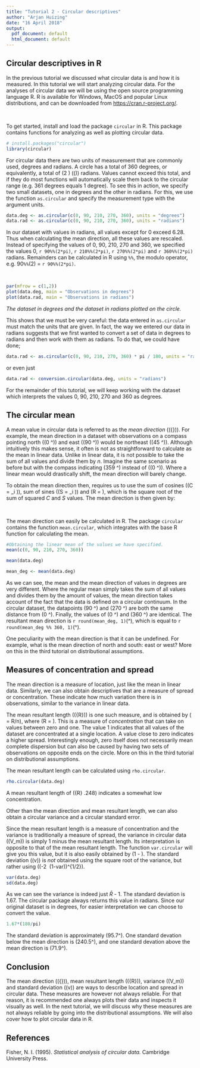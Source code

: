 ```yaml
---
title: "Tutorial 2 - Circular descriptives"
author: "Arjan Huizing"
date: "16 April 2018"
output:
  pdf_document: default
  html_document: default
---
```


## Circular descriptives in R

In the previous tutorial we discussed what circular data is and how it is measured. In this tutorial we will start analyzing circular data. For the analyses of circular data we will be using the open source programming language R. R is available for Windows, MacOS and popular Linux distributions, and can be downloaded from <https://cran.r-project.org/>. 

&nbsp;

To get started, install and load the package `circular` in R. This package contains functions for analyzing as well as plotting circular data.
```r
# install.packages("circular")
library(circular)
```

For circular data there are two units of measurement that are commonly used, degrees and radians. A circle has a total of 360 degrees, or equivalently, a total of \(2 \pi\) (\(\approx 6.28\)) radians. Values cannot exceed this total, and if they do most functions will automatically scale them back to the circular range (e.g. 361 degrees equals 1 degree). To see this in action, we specify two small datasets, one in degrees and the other in radians. For this, we use the function `as.circular` and specify the measurement type with the argument units.

```r
data.deg <- as.circular(c(0, 90, 210, 270, 360), units = "degrees")
data.rad <- as.circular(c(0, 90, 210, 270, 360), units = "radians")
```

In our dataset with values in radians, all values except for 0 exceed 6.28. Thus when calculating the mean direction, all these values are rescaled. Instead of specifying the values of 0, 90, 210, 270 and 360, we specified the values 0, `r 90%%(2*pi)`, `r 210%%(2*pi)`, `r 270%%(2*pi)` and `r 360%%(2*pi)` radians. Remainders can be calculated in R using `%%`, the modulo operator, e.g. 90`%%`\(2\pi\) = `r 90%%(2*pi)`.

&nbsp;

```r
par(mfrow = c(1,2))
plot(data.deg, main = "Observations in degrees")
plot(data.rad, main = "Observations in radians")
```

*The dataset in degrees and the dataset in radians plotted on the circle.*

This shows that we must be very careful: the data entered in `as.circular` must match the units that are given.
In fact, the way we entered our data in radians suggests that we first wanted to convert a set of data in degrees to radians and then work with them as radians. To do that, we could have done;

```r
data.rad <- as.circular(c(0, 90, 210, 270, 360) * pi / 180, units = "radians")
```
or even just
```r
data.rad <- conversion.circular(data.deg, units = "radians")
```

For the remainder of this tutorial, we will keep working with the dataset which interprets the values 0, 90, 210, 270 and 360 as degrees. 


## The circular mean

A mean value in circular data is referred to as the *mean direction* (\(\bar{\theta}\)). For example, the mean direction in a dataset with observations on a compass pointing north (\(0 ^\circ\)) and east (\(90 ^\circ\)) would be northeast (\(45 ^\circ\)). Although intuitively this makes sense, it often is not as straightforward to calculate as the mean in linear data. Unlike in linear data, it is not possible to take the sum of all values and divide them by $n$. Imagine the same scenario as before but with the compass indicating \(359 ^\circ\) instead of (\(0 ^\circ\)). Where a linear mean would drastically shift, the mean direction will barely change. 

To obtain the mean direction then, requires us to use the sum of cosines (\(C = \sum \text{cos} \theta_i \)), sum of sines (\(S = \sum \text{sin} \theta_i \)) and \(R = \sqrt{C^2 + S^2} \), which is the square root of the sum of squared $C$ and $S$ values. The mean direction is then given by:

\begin{align}
  \overline{\theta}  &= 
    \begin{cases}
      tan^{-1} (S/C)                   &  S > 0, C > 0\\ 
      tan^{-1} (S/C) + \pi             &  C < 0\\ 
      tan^{-1} (S/C) + 2\pi            &  S < 0, C > 0\\ 
    \end{cases}
    \text{, (Fisher, 1995)}
\end{align}
\

The mean direction can easily be calculated in R. The package `circular` contains the function `mean.circular`, which integrates with the base R function for calculating the mean.

```r
#Obtaining the linear mean of the values we have specified. 
mean(c(0, 90, 210, 270, 360))
```

```r
mean(data.deg)
```

```r
mean_deg <- mean(data.deg)
```

As we can see, the mean and the mean direction of values in degrees are very different. Where the regular mean simply takes the sum of all values and divides them by the amount of values, the mean direction takes account of the fact that the data is defined on a circular continuum. In the circular dataset, the datapoints \(90 ^\circ\) and \(270 ^\circ\) are both the same distance from \(0 ^\circ\). Finally, the values of \(0 ^\circ\) and \(360 ^\circ\) are identical. The resultant mean direction is `r round(mean_deg, 1)`\(^\circ\), which is equal to `r round(mean_deg %% 360, 1)`\(^\circ\).

One peculiarity with the mean direction is that it can be undefined. For example, what is the mean direction of north and south: east or west? More on this in the third tutorial on distributional assumptions.


## Measures of concentration and spread

The mean direction is a measure of location, just like the mean in linear data. Similarly, we can also obtain descriptives that are a measure of spread or concentration. These indicate how much variation there is in observations, similar to the variance in linear data.

The mean resultant length (\(\bar{R}\)) is one such measure, and is obtained by \(\overline{R} = R/n\), where \(R = \sqrt{C^2 + S^2} \).
This is a measure of *concentration* that can take on values between zero and one. The value 1 indicates that all values of the dataset are concentrated at a single location. A value close to zero indicates a higher spread. Interestingly enough, zero itself does not necessarily mean complete dispersion but can also be caused by having two sets of observations on opposite ends on the circle. More on this in the third tutorial on distributional assumptions.

The mean resultant length can be calculated using `rho.circular`. 

```r
rho.circular(data.deg)
```

A mean resultant length of \(\bar{R} \approx .248\) indicates a somewhat low concentration.

Other than the mean direction and mean resultant length, we can also obtain a circular variance and a circular standard error. 

Since the mean resultant length is a measure of concentration and the variance is traditionally a measure of spread, the variance in circular data (\(V_m\)) is simply 1 minus the mean resultant length. Its interpretation is opposite to that of the mean resultant length. The function `var.circular` will give you this value, but it is also easily obtained by \(1 - \rho\). The standard deviation (\(v\)) is *not* obtained using the square root of the variance, but rather using \((-2 \log\ (1-var))^{1/2}\).

```r
var(data.deg)
sd(data.deg)
```

As we can see the variance is indeed just $\bar{R}$ - 1. The standard deviation is 1.67. The circular package always returns this value in radians. Since our original dataset is in degrees, for easier interpretation we can choose to convert the value. 

```r
1.67*(180/pi)
```
The standard deviation is approximately \(95.7^\circ\). One standard devation below the mean direction is \(240.5^\circ\), and one standard devation above the mean direction is \(71.9^\circ\).


## Conclusion

The mean direction (\(\bar{\theta}\)), mean resultant length (\(\bar{R}\)), variance (\(V_m\)) and standard deviation (\(v\)) are ways to describe location and spread in circular data. These measures are however not always reliable. For that reason, it is recommended one always plots their data and inspects it visually as well. In the next tutorial, we will discuss why these measures are not always reliable by going into the distributional assumptions. We will also cover how to plot circular data in R.

## References
Fisher, N. I. (1995). *Statistical analysis of circular data.* Cambridge University Press.